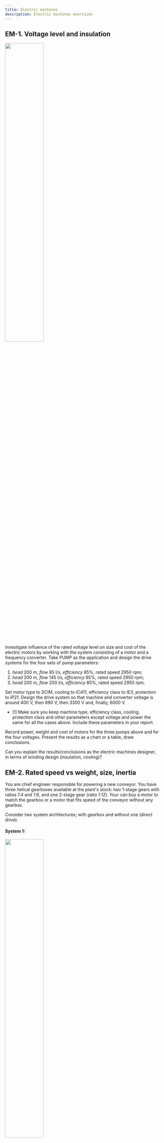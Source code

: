 ```yaml
---
title: Electric machines
description: Electric machines exercises
---
```


## EM-1. Voltage level and insulation


<img src={pm_fc_trImage.src} width="50%" height="50%" />

Investigate influence of the rated voltage level on size and cost of the
electric motors by working with the system consisting of a motor and a frequency
converter. Take PUMP as the application and design the drive systems for the
four sets of pump parameters:

1. _head_ 200 m, _flow_ 85 l/s, _efficiency_ 85%, rated speed 2950 rpm;
1. _head_ 200 m, _flow_ 145 l/s, _efficiency_ 85%, rated speed 2950 rpm;
1. _head_ 200 m, _flow_ 200 l/s, _efficiency_ 85%, rated speed 2950 rpm.

Set motor type to _SCIM_, cooling to _IC411_, efficiency class to _IE3_,
protection to _IP21_. Design the drive system so that machine and converter
voltage is around 400 V, then 690 V, then 3300 V and, finally, 6000 V.

- [!] Make sure you keep machine type, efficiency class, cooling, protection
  class and other parameters except voltage and power the same for all the cases
  above. Include these parameters in your report.

Record power, weight and cost of motors for the three pumps above and for the
four voltages. Present the results as a chart or a table, draw conclusions.

Can you explain the results/conclusions as the electric machines designer, in
terms of winding design (insulation, cooling)?

## EM-2. Rated speed vs weight, size, inertia

You are chief engineer responsible for powering a new conveyor. You have three
helical gearboxes available at the plant's stock: two 1-stage gears with ratios
_1:4_ and _1:6_, and one 2-stage gear (ratio _1:12_). Your can buy a motor to
match the gearbox or a motor that fits speed of the conveyor without any
gearbox.

Consider two system architectures; with gearbox and without one (direct drive).

#### System 1:


<img src={cn_em_fcImage.src} width="50%" height="50%" />

#### System 2:


<img src={cn_gb_em_fcImage.src} width="50%" height="50%" />

For the systems 1 and 2 above investigate influence of the gear ratio on size,
cost and inertia of electric motor.

- _Take system 1._
  - Set conveyor drum max speed to 230 rpm and min speed to 80 rpm.
  - Torque = 9 kNm.
  - Take the machine with synchronous speed to 300 rpm @ 50 Hz.
  - Record weight, cost and inertia of the chosen motor.

- _Take system 2_.
  - Set conveyor drum speed to 230 rpm and min speed to 80 rpm.
  - Torque = 9 kNm.
  - Record speed, weight, cost and inertia of motors for the following gearbox
    ratios: _4_, _6_ and _12_.

Summarize in results in a table. Explain what you see, draw conclusions. Can you
explain the results/conclusions as the electric machine designer?

_Use PM machines only!_

## EM-3. Efficiency class, lifecycle analysis


<img src={pmp_fc_EM3_2Image.src} width="50%" height="50%" />

You are a chief engineer at a plant. Consider replacement of old induction motor
(cooling IC411, protection IP21) on a centrifugal pump with either IE3 motor or
IE4 motor. The old motor has efficiency corresponding to IE2. Available grid -
400 V. The existing motor is driven by an FC.

Pump parameters: _head_ 50 m, _flow_ 50 l/s, _efficiency_ 82%, _speed_ 1450 rpm.

Operational mode of the pump:

- operation at 25% load 70% of time and at rated load - 30% of time

Find LCC (cost of ownership) for all the alternatives

- Energy price - 0,07 Euro/kWh (another variant 0,2 Euro/kWh)
- Operational time - 8000 hours/year
- Service life - 5 years (another variant 10 years)


<img src={EM3_1Image.src} width="50%" height="50%" />

So, there are all together eight variants to consider:

1. IE3 motor, Energy price - 0,07 Euro/kWh, Service life - 5 years
2. IE3 motor, Energy price - 0,07 Euro/kWh, Service life - 10 years
3. IE3 motor, Energy price - 0,2 Euro/kWh, Service life - 5 years
4. IE3 motor, Energy price - 0,2 Euro/kWh, Service life - 10 years
5. IE4 motor, Energy price - 0,07 Euro/kWh, Service life - 5 years
6. IE4 motor, Energy price - 0,07 Euro/kWh, Service life - 10 years
7. IE4 motor, Energy price - 0,2 Euro/kWh, Service life - 5 years
8. IE4 motor, Energy price - 0,2 Euro/kWh, Service life - 10 years

What motor (IE3 or IE4) would you choose for each of the four scenarios?

1. Energy price - 0,07 Euro/kWh, Service life - 5 years
2. Energy price - 0,07 Euro/kWh, Service life - 10 years
3. Energy price - 0,2 Euro/kWh, Service life - 5 years
4. Energy price - 0,2 Euro/kWh, Service life - 10 years

What general conclusion can you draw on dominating cost components?

## EM-4. Comparison of machine technologies


<img src={pmpfcEM32Image.src} width="50%" height="50%" />

Design drive train for a pump (_head_ 50 m, _flow_ 50 l/s, _efficiency_ 82%,
_speed_ 1450 rpm).

Operational mode of the pump:

- operation at 25% load 70% of time and at rated load - 30% of time

Try _SCIM (IE2)_, _SyRM_, _PMSM_ as the motor type. Calculate Life Cycle Cost
(LCC) for each motor variant. Compare the variants on spider diagram. Consider
strong and weak sides of the technologies.


<img src={EM31Image.src} width="50%" height="50%" />

- Energy price - 0,2 Euro/kWh
- Operational time - 8000 hours/year
- Service life - 10 years

## EM-5. Protection (IP class) vs size and cost

Design drive trains for the four different applications below. Note different
environmental conditions where the electric machines will be operating and
choose correct IP class for the machines.

Set the same rated speed (300 rpm) and the same voltage (690 V) in all
applications. Set _PMSM_ as the motor type.

- Case 1. Pump: dairy (for different trains)
  - H=50 m, Q=50 l/s, $$\eta$$=79 %, speed 300

- Case 2. Conveyor: cement plant
  - min speed - 100 rpm, max speed - 300 rpm, Torque - 0,9 kNm

- Case 3. Wind turbine: air conditioned compartment(nacelle)
  - Rated speed - 200 rpm, overspeed - 1,2, Torque - 1 kNm

- Case 4. Winder: Clean paper winding room
  - Drum diameter (empty) - 0,3 m, Drum diameter (full) - 0,5 m, Force - 4 kN,
    Speed of the line (rated) - 3 m/s

Record: mechanism rated power, motor designation, IP class, weight and cost of
the electric machines you have chosen for the four applications above. Make sure
you keep cooling and other "influential" parameters the same. Include these
parameters in your report. Comment on the differences between the motors chosen.

## EM-6. Cooling vs size and cost

Imagine you are chief engineer at a paper mill. Design drive train for the
winder with given characteristics:

- Drum diameter (empty) - 0,3 m,
- Drum diameter (full) - 0,6 m,
- Force - 16 kN,
- Speed of the line (rated) - 5 m/s,
- 400 V,
- flange&foot mounting of the motor,
- cooling water 30 deg.C is available.

Make sure you keep machine type and efficiency class the same when comparing
cooling and protection class variants. Include these parameters in your report.

Solve the problem using power components with (1) air cooling, (2) water
cooling. Compare the air-cooled and water-cooled variants. Present the results
in the table.

|        | Cooling | Protection | Weight | OD  | Length | Cost |
| ------ | ------- | ---------- | ------ | --- | ------ | ---- |
| Case 1 | IC411   | IP54/55    |        |     |        |      |
| Case 2 | IC416   | IP54/55    |        |     |        |      |
| Case 3 | IC411   | IP21/23    |        |     |        |      |
| Case 4 | IC71W   |            |        |     |        |      |

## EM-7. Derating for altitude and temperature

Sales manager of a big electric motor provider have received three very similar
requests from Madrid, Mexico and El Alto. In each of the requests they need
induction motor to drive a centrifugal pump with _head_ 60 m, _flow_ 50 l/s,
_efficiency_ 83% and _rated speed_ of 950 rpm. The motor is to be operated from
existing frequency converter which rated voltage of 400 V and power of 45 kVA.
Distance between the pump and the FC is 30 m. Other conditions, e.g. cooling,
are specified as well. Help the sales manager to make offers for
Madrid/Mexico/El Alto. Propose more than one alternative if needed. Include only
motors into the offers.

Important details:

- Madrid, Spain - 667 m above sea level
- Mexico, Mexico - 2240 m above sea level
- El Alto, Bolivia - 4150 m above sea level

## EM-8. Frame material vs size and cost

Choose frame material suitable for the given environment.

#### Case 1

Application - food & beverages (wet, acids, etc.)

Take CONVEYOR with drive system with just frequency converter.


<img src={cnemfcImage.src} width="50%" height="50%" />

Available information:

- One drum to be driven
- No overloads, duty cycle - 100%
- Dusty environment, abundant heat removal capability, wet floor
- Grid 400 V
- Distance between the driven drum of the conveyor and the FC (cable length) -
  30 m
- Rated torque 500 Nm
- Speeds: min - 300, max - 400 rpm

#### Case 2

Application - mining (dusty, mechanical shocks)

Take WINCH with drive system with just frequency converter.

Available information:

- empty drum diameter 0.2 m
- full drum diameter 0.3 m
- linear speed at which the cable is to be reeled on the drum - 1 m/s
- force/tension on the cable 2 kN
- grid voltage 400 V
- no overloads

## EM-9. Shaft height and mounting

There is an oil pump with _Q_=55 l/s, _H_=50 m, _efficiency_ 82%, _speed_ 1400
rpm. Conditions:

- Clean dry room with abundant heat removal capability.
- Grid 400 V.
- Cable length - 200 m.

The plan is to replace old _SCIM_ driving the pump with IE4 motor. Shaft height
of the old motor is 180 mm and the pump is fixed to the frame together with the
motor. Is the replacement possible? Consider several variants. Compare them.
First consider _SCIM_ only. Then solve the problem using other motor types.

Note that density of oil is not the same as density of water.


<img src={pwmImage.src} width="30%" height="30%" />

## EM-10. Thermal capacity & insulation class

Design drive trains for the two identical conveyors with parameters:

- Speed 200...230 rpm
- Rated torque - 9 kNm

One conveyor has duty of 100%, another one - 80%. Grid is 690 V.

Explain the difference in chosen electric machines for the two cases.

#### Question-1

Could we have used even smaller machine on the second conveyor? If yes, what
insulation class should it have had (assume all motors in _DriveConstructor_
have insulation class _"B"_)? If we use smaller machine with the same class
_"B"_ as before then what would be insulation lifetime (assume in normal load
lifetime of 10000 hours)?

#### Question-2

Is replacing the motor with insulation class _"H"_ with another motor with
insulation class _"F"_ possible? What lifetime should be expected? What if
insulation class _"H"_ but temperature rise as for class _"F"_?
